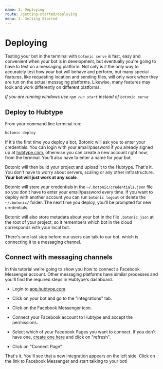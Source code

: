 ```yaml
---
name: 3. Deploying
route: /getting-started/deploying
menu: 2. Getting Started
---
```




# **Deploying**

Testing your bot in the terminal with `botonic serve` is fast, easy and convenient when your bot is in development, but eventually you're going to have to test on a messaging platform. Not only is it the only way to accurately test how your bot will behave and perform, but many special features, like requesting location and sending files, will only work when they are run on the actual messaging platforms. Likewise, many features may look and work differently on different platforms.

*If you are running windows use `npm run start` instead of `botonic serve`*

## Deploy to Hubtype

From your command line terminal run:

```bash
botonic deploy
```

If it's the first time you deploy a bot, Botonic will ask you to enter your credentials. You can login with your email/password if you already signed up at [hubtype.com](https://hubtype.com/), otherwise you can create a new account right now, from the terminal. You'll also have to enter a name for your bot.

Botonic will then build your project and upload it to the Hubtype. That's it. You don't have to worry about servers, scaling or any other infrastructure. **Your bot will just work at any scale**.

Botonic will store your credentials in the `~/.botonic/credentials.json` file so you don't have to enter your email/password every time. If you want to deploy with another account you can run `botonic logout` or delete the `~/.botonic/` folder. The next time you deploy, you'll be prompted for new credentials.

Botonic will also store metadata about your bot in the file `.botonic.json` at the root of your project, so it remembers which bot in the cloud corresponds with your local bot.

There's one last step before our users can talk to our bot, which is connecting it to a messaging channel.

## Connect with messaging channels

In this tutorial we're going to show you how to connect a Facebook Messenger account. Other messaging platforms have similar processes and you'll find the required steps in Hubtype's dashboard.

- Login to [app.hubtype.com](https://app.hubtype.com).

* Click on your bot and go to the "integrations" tab.

- Click on the Facebook Messenger icon.

* Connect your Facebook account to Hubtype and accept the permissions.

- Select which of your Facebook Pages you want to connect. If you don't have one, [create one here](https://www.facebook.com/pages/create/) and click on "refresh".

* Click on "Connect Page"

That's it. You'll see that a new integration appears on the left side. Click on the link to Facebook Messenger and start talking to your bot!
  
<div style={{display:"flex", justifyContent:"space-between"}}>
  <PrevButton title="Creating Your First Bot" href="/getting-started/creating-your-first-bot"/>
  <NextButton title='Main Concepts: Routes' href='/main-concepts/routes' />
</div>
